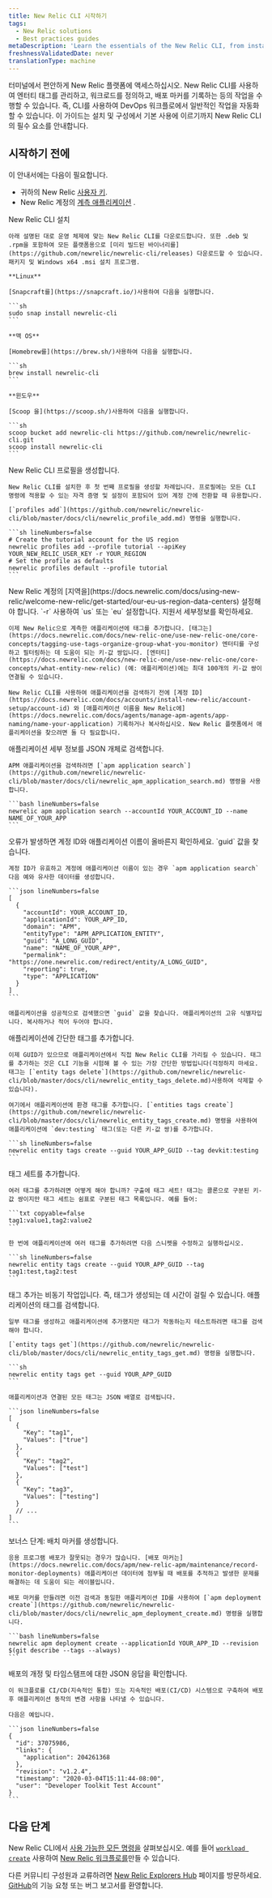```yaml
---
title: New Relic CLI 시작하기
tags:
  - New Relic solutions
  - Best practices guides
metaDescription: 'Learn the essentials of the New Relic CLI, from install and configuration to basic usage.'
freshnessValidatedDate: never
translationType: machine
---
```


터미널에서 편안하게 New Relic 플랫폼에 액세스하십시오. New Relic CLI를 사용하여 엔터티 태그를 관리하고, 워크로드를 정의하고, 배포 마커를 기록하는 등의 작업을 수행할 수 있습니다. 즉, CLI를 사용하여 DevOps 워크플로에서 일반적인 작업을 자동화할 수 있습니다. 이 가이드는 설치 및 구성에서 기본 사용에 이르기까지 New Relic CLI의 필수 요소를 안내합니다.

## 시작하기 전에

이 안내서에는 다음이 필요합니다.

* 귀하의 New Relic [사용자 키](https://docs.newrelic.com/docs/apis/get-started/intro-apis/types-new-relic-api-keys#user-api-key).
* New Relic 계정의 [계측 애플리케이션](https://docs.newrelic.com/docs/agents/manage-apm-agents/installation/install-agent) .

<Steps>
  <Step>
    New Relic CLI 설치

    아래 설명된 대로 운영 체제에 맞는 New Relic CLI를 다운로드합니다. 또한 .deb 및 .rpm을 포함하여 모든 플랫폼용으로 [미리 빌드된 바이너리를](https://github.com/newrelic/newrelic-cli/releases) 다운로드할 수 있습니다. 패키지 및 Windows x64 .msi 설치 프로그램.

    **Linux**

    [Snapcraft를](https://snapcraft.io/)사용하여 다음을 실행합니다.

    ```sh
    sudo snap install newrelic-cli
    ```

    **맥 OS**

    [Homebrew를](https://brew.sh/)사용하여 다음을 실행합니다.

    ```sh
    brew install newrelic-cli
    ```

    **윈도우**

    [Scoop 을](https://scoop.sh/)사용하여 다음을 실행합니다.

    ```sh
    scoop bucket add newrelic-cli https://github.com/newrelic/newrelic-cli.git
    scoop install newrelic-cli
    ```
  </Step>

  <Step>
    New Relic CLI 프로필을 생성합니다.

    New Relic CLI를 설치한 후 첫 번째 프로필을 생성할 차례입니다. 프로필에는 모든 CLI 명령에 적용할 수 있는 자격 증명 및 설정이 포함되어 있어 계정 간에 전환할 때 유용합니다.

    [`profiles add`](https://github.com/newrelic/newrelic-cli/blob/master/docs/cli/newrelic_profile_add.md) 명령을 실행합니다.

    ```sh lineNumbers=false
    # Create the tutorial account for the US region
    newrelic profiles add --profile tutorial --apiKey YOUR_NEW_RELIC_USER_KEY -r YOUR_REGION
    # Set the profile as defaults
    newrelic profiles default --profile tutorial
    ```
  </Step>

  <Callout variant="important">
    New Relic 계정의 [지역을](https://docs.newrelic.com/docs/using-new-relic/welcome-new-relic/get-started/our-eu-us-region-data-centers) 설정해야 합니다. `-r` 사용하여 `us` 또는 `eu` 설정합니다.
  </Callout>

  <Step>
    지원서 세부정보를 확인하세요.

    이제 New Relic으로 계측한 애플리케이션에 태그를 추가합니다. [태그는](https://docs.newrelic.com/docs/new-relic-one/use-new-relic-one/core-concepts/tagging-use-tags-organize-group-what-you-monitor) 엔터티를 구성하고 필터링하는 데 도움이 되는 키-값 쌍입니다. [엔터티](https://docs.newrelic.com/docs/new-relic-one/use-new-relic-one/core-concepts/what-entity-new-relic) (예: 애플리케이션)에는 최대 100개의 키-값 쌍이 연결될 수 있습니다.

    New Relic CLI를 사용하여 애플리케이션을 검색하기 전에 [계정 ID](https://docs.newrelic.com/docs/accounts/install-new-relic/account-setup/account-id) 와 [애플리케이션 이름을 New Relic에](https://docs.newrelic.com/docs/agents/manage-apm-agents/app-naming/name-your-application) 기록하거나 복사하십시오. New Relic 플랫폼에서 애플리케이션을 찾으려면 둘 다 필요합니다.
  </Step>

  <Step>
    애플리케이션 세부 정보를 JSON 개체로 검색합니다.

    APM 애플리케이션을 검색하려면 [`apm application search`](https://github.com/newrelic/newrelic-cli/blob/master/docs/cli/newrelic_apm_application_search.md) 명령을 사용합니다.

    ```bash lineNumbers=false
    newrelic apm application search --accountId YOUR_ACCOUNT_ID --name NAME_OF_YOUR_APP
    ```
  </Step>

  <Callout variant="tip">
    오류가 발생하면 계정 ID와 애플리케이션 이름이 올바른지 확인하세요.
  </Callout>

  <Step>
    `guid` 값을 찾습니다.

    계정 ID가 유효하고 계정에 애플리케이션 이름이 있는 경우 `apm application search` 다음 예와 유사한 데이터를 생성합니다.

    ```json lineNumbers=false
    [
      {
        "accountId": YOUR_ACCOUNT_ID,
        "applicationId": YOUR_APP_ID,
        "domain": "APM",
        "entityType": "APM_APPLICATION_ENTITY",
        "guid": "A_LONG_GUID",
        "name": "NAME_OF_YOUR_APP",
        "permalink": "https://one.newrelic.com/redirect/entity/A_LONG_GUID",
        "reporting": true,
        "type": "APPLICATION"
      }
    ]
    ```

    애플리케이션을 성공적으로 검색했으면 `guid` 값을 찾습니다. 애플리케이션의 고유 식별자입니다. 복사하거나 적어 두어야 합니다.
  </Step>

  <Step>
    애플리케이션에 간단한 태그를 추가합니다.

    이제 GUID가 있으므로 애플리케이션에서 직접 New Relic CLI를 가리킬 수 있습니다. 태그를 추가하는 것은 CLI 기능을 시험해 볼 수 있는 가장 간단한 방법입니다(걱정하지 마세요. 태그는 [`entity tags delete`](https://github.com/newrelic/newrelic-cli/blob/master/docs/cli/newrelic_entity_tags_delete.md)사용하여 삭제할 수 있습니다).

    여기에서 애플리케이션에 환경 태그를 추가합니다. [`entities tags create`](https://github.com/newrelic/newrelic-cli/blob/master/docs/cli/newrelic_entity_tags_create.md) 명령을 사용하여 애플리케이션에 `dev:testing` 태그⁠(또는 다른 키-값 쌍)를 추가합니다.

    ```sh lineNumbers=false
    newrelic entity tags create --guid YOUR_APP_GUID --tag devkit:testing
    ```
  </Step>

  <Step>
    태그 세트를 추가합니다.

    여러 태그를 추가하려면 어떻게 해야 합니까? 구출에 태그 세트! 태그는 콜론으로 구분된 키-값 쌍이지만 태그 세트는 쉼표로 구분된 태그 목록입니다. 예를 들어:

    ```txt copyable=false
    tag1:value1,tag2:value2
    ```

    한 번에 애플리케이션에 여러 태그를 추가하려면 다음 스니펫을 수정하고 실행하십시오.

    ```sh lineNumbers=false
    newrelic entity tags create --guid YOUR_APP_GUID --tag tag1:test,tag2:test
    ```
  </Step>

  <Callout variant="important">
    태그 추가는 비동기 작업입니다. 즉, 태그가 생성되는 데 시간이 걸릴 수 있습니다.
  </Callout>

  <Step>
    애플리케이션의 태그를 검색합니다.

    일부 태그를 생성하고 애플리케이션에 추가했지만 태그가 작동하는지 테스트하려면 태그를 검색해야 합니다.

    [`entity tags get`](https://github.com/newrelic/newrelic-cli/blob/master/docs/cli/newrelic_entity_tags_get.md) 명령을 실행합니다.

    ```sh
    newrelic entity tags get --guid YOUR_APP_GUID
    ```

    애플리케이션과 연결된 모든 태그는 JSON 배열로 검색됩니다.

    ```json lineNumbers=false
    [
      {
        "Key": "tag1",
        "Values": ["true"]
      },
      {
        "Key": "tag2",
        "Values": ["test"]
      },
      {
        "Key": "tag3",
        "Values": ["testing"]
      }
      // ...
    ]
    ```
  </Step>

  <Step>
    보너스 단계: 배치 마커를 생성합니다.

    응용 프로그램 배포가 잘못되는 경우가 많습니다. [배포 마커는](https://docs.newrelic.com/docs/apm/new-relic-apm/maintenance/record-monitor-deployments) 애플리케이션 데이터에 첨부될 때 배포를 추적하고 발생한 문제를 해결하는 데 도움이 되는 레이블입니다.

    배포 마커를 만들려면 이전 검색과 동일한 애플리케이션 ID를 사용하여 [`apm deployment create`](https://github.com/newrelic/newrelic-cli/blob/master/docs/cli/newrelic_apm_deployment_create.md) 명령을 실행합니다.

    ```bash lineNumbers=false
    newrelic apm deployment create --applicationId YOUR_APP_ID --revision $(git describe --tags --always)
    ```
  </Step>

  <Step>
    배포의 개정 및 타임스탬프에 대한 JSON 응답을 확인합니다.

    이 워크플로를 CI/CD(지속적인 통합) 또는 지속적인 배포(CI/CD) 시스템으로 구축하여 배포 후 애플리케이션 동작의 변경 사항을 나타낼 수 있습니다.

    다음은 예입니다.

    ```json lineNumbers=false
    {
      "id": 37075986,
      "links": {
        "application": 204261368
      },
      "revision": "v1.2.4",
      "timestamp": "2020-03-04T15:11:44-08:00",
      "user": "Developer Toolkit Test Account"
    }
    ```
  </Step>
</Steps>

## 다음 단계

New Relic CLI에서 [사용 가능한 모든 명령을](https://github.com/newrelic/newrelic-cli/blob/master/docs/cli/newrelic.md) 살펴보십시오. 예를 들어 [`workload create`](https://github.com/newrelic/newrelic-cli/blob/master/docs/cli/newrelic_workload_create.md) 사용하여 [New Relic 워크플로를](https://docs.newrelic.com/docs/new-relic-one/use-new-relic-one/core-concepts/new-relic-one-workloads-isolate-resolve-incidents-faster)만들 수 있습니다.

다른 커뮤니티 구성원과 교류하려면 [New Relic Explorers Hub](https://discuss.newrelic.com/c/build-on-new-relic/developer-toolkit) 페이지를 방문하세요. [GitHub](https://github.com/newrelic/newrelic-cli)의 기능 요청 또는 버그 보고서를 환영합니다.